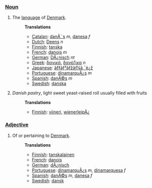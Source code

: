 ===[[Noun]]===
# The [[language]] of [[w:Denmark|Denmark]].
#:'''Translations'''
#:*[[Catalan]]: [[danÃ¨s]] ''m'', [[danesa]] ''f''
#:*[[Dutch]]: [[Deens]] ''n''
#:*[[Finnish]]: [[tanska]]
#:*[[French]]: [[danois]] ''m''
#:*[[German]]: [[DÃ¿nisch]] ''nt''
#:*[[Greek]]: [[δανικά]], [[δανέζικα]] ''n''
#:*[[Japanese]]: [[ãƒ‡ãƒ³ãƒžãƒ¼ã‚¯è¿ž]]
#:*[[Portuguese]]: [[dinamarquÃ¿s]] ''m''
#:*[[Spanish]]: [[danÃ©s]] ''m''
#:*[[Swedish]]: [[danska]]
#''Danish pastry'', light sweet yeast-raised roll usually filled with fruits
#:'''Translations'''
#:*[[Finnish]]: [[viineri]], [[wienerleipÃ¿]]
===[[Adjective]]===
# Of or pertaining to [[Denmark]].
#:'''Translations'''
#:*[[Finnish]]: [[tanskalainen]]
#:*[[French]]: [[danois]]
#:*[[German]]: [[dÃ¿nisch]]
#:*[[Portuguese]]: [[dinamarquÃ¿s]] ''m'', [[dinamarquesa]] ''f''
#:*[[Spanish]]: [[danÃ©s]] ''m'', [[danesa]] ''f''
#:*[[Swedish]]: [[dansk]]